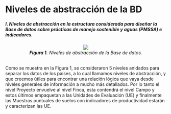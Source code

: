 # Niveles de abstracción de la BD {-}

##### I.  Niveles de abstracción en la estructura considerada para diseñar la Base de datos sobre prácticas de manejo sostenible y aguas (PMSSA) e indicadores. {-}

<center>![](Imagenes/esquema1.png)</center>

<center>***Figura 1.** Niveles de abstracción de la Base de datos.*</center>

<br>
Como se muestra en la Figura 1, se consideraron 5 niveles anidados para separar los datos de los países, a lo cual llamamos niveles de abstracción, y que creemos útiles para encontrar una relación lógica que vaya desde niveles generales de información a mucho más detallados. Por lo tanto el nivel Proyecto envuelve al nivel Finca, esta contendrá el nivel Campo y estos últimos empaquetan a las Unidades de Evaluación (UE) y finalmente las Muestras puntuales de suelos con indicadores de productividad estarán y caracterizan las UE.
